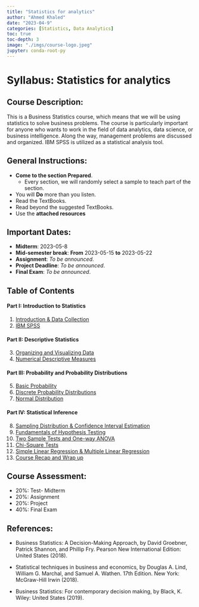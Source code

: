 ```yaml
---
title: "Statistics for analytics"
author: "Ahmed Khaled"
date: "2023-04-9"
categories: [Statistics, Data Analytics]
toc: true
toc-depth: 3
image: "./imgs/course-logo.jpeg"
jupyter: conda-root-py
---
```



# Syllabus: Statistics for analytics

## Course Description:

This is a Business Statistics course, which means that we will be using statistics to solve business problems. The course is particularly important for anyone who wants to work in the field of data analytics, data science, or business intelligence. Along the way, management problems are discussed and organized. IBM SPSS is utilized as a statistical analysis tool.


## General Instructions:

- **Come to the section Prepared**.
    - Every section, we will randomly select a sample to teach part of the section.
- You will **Do** more than you listen.
- Read the TextBooks.
- Read beyond the suggested TextBooks.
- Use the **attached resources**

## Important Dates:

- **Midterm**: 2023-05-8
- **Mid-semester break**: **From** 2023-05-15 **to** 2023-05-22
- **Assignment**: *To be announced*.
- **Project Deadline**: *To be announced*.
- **Final Exam**: *To be announced*.


## Table of Contents

#### Part I: Introduction to Statistics
1.  [Introduction & Data Collection](#orga1e1b5e)
2.  [IBM SPSS](#orga1e1b5e)

#### Part II: Descriptive Statistics
3.  [Organizing and Visualizing Data](#orga1e1b5e)
4.  [Numerical Descriptive Measures](#orga1e1b5e)

#### Part III: Probability and Probability Distributions
5.  [Basic Probability](#orga1e1b5e)
6.  [Discrete Probability Distributions](#orga1e1b5e)
7.  [Normal Distribution](#orga1e1b5e)

#### Part IV: Statistical Inference
8.  [Sampling Distribution & Confidence Interval Estimation](#orga1e1b5e)
9.  [Fundamentals of Hypothesis Testing](#orga1e1b5e)
10. [Two Sample Tests and One-way ANOVA](#orga1e1b5e)
11. [Chi-Square Tests](#orga1e1b5e)
12. [Simple Linear Regression & Multiple Linear Regression](#orga1e1b5e)
13. [Course Recap and Wrap up](#orga1e1b5e)


## Course Assessment:

- 20%: Test- Midterm
- 20%: Assignment
- 20%: Project
- 40%: Final Exam


## References:

- Business Statistics: A Decision-Making Approach, by David Groebner, Patrick Shannon, and Phillip Fry. Pearson New International Edition: United States (2018).

- Statistical techniques in business and economics, by Douglas A. Lind, William G. Marchal, and Samuel A. Wathen. 17th Edition. New York: McGraw-Hill Irwin (2018).

- Business Statistics: For contemporary decision making, by Black, K. Wiley: United States (2019).


